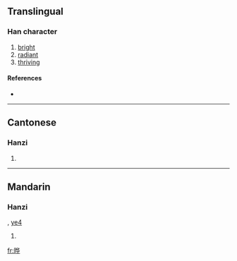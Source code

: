 {{also|曄}}
==Translingual==

===Han character===
{{Han char|rn=72|rad=日|as=06|sn=10|four=|canj=日人心十 (AOPJ)}}

# [[bright]]
# [[radiant]]
# [[thriving]]

====References====
* {{Han ref|kx=0495.241|hdz=21508.080|uh=6654|ud=26196}}

----

==Cantonese==

===Hanzi===
{{yue-hanzi|jyut=|y=yip6}}

# {{defn|Cantonese}}

----

==Mandarin==

===Hanzi===
{{cmn-hanzi|tra=曄|pin=[[yē]] ([[ye1]])|wg=yeh<sup>1</sup>}}, [[ye4]]

# {{defn|Mandarin}}

[[fr:晔]]
